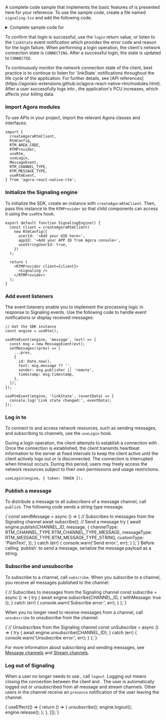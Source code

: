 <PlatformWrapper platform="react-native">


A complete code sample that implements the basic features of <Vpd k="NAME" /> is presented here for your reference. To use the sample code, create a file named `signaling.tsx` and add the following code.

<details>
<summary>Complete sample code for <Vpd k="PRODUCT" /></summary>
<CodeBlock language="tsx" showLineNumbers>
{`import React, { useEffect, useRef, useState } from 'react';
  View,
  Text,
  TextInput,
  TouchableOpacity,
  FlatList,
  KeyboardAvoidingView,
  Platform,
  StyleSheet,
} from 'react-native';
  createAgoraRtmClient,
  RtmConfig,
  RTM_AREA_CODE,
  RTMProvider,
  useRtm,
  useLogin,
  MessageEvent,
  RTM_CHANNEL_TYPE,
  RTM_MESSAGE_TYPE,
  useRtmEvent,
} from 'agora-react-native-rtm';

// Configuration constants
const APP_ID = 'YOUR_APP_ID';
const CHANNEL_ID = 'TYPE_CHANNEL_ID';
const TOKEN = 'AUTH_TOKEN'; // You can use the token builder app to generate a token
const USER_ID = 'A_UNIQUE_UID';

interface ChatMessage {
  id: number;
  text: string;
  sender: string;
  timestamp?: number;
}

  const client = createAgoraRtmClient(
    new RtmConfig({
      userId: USER_ID,
      appId: APP_ID,
      useStringUserId: true,
      areaCode: RTM_AREA_CODE.RTM_AREA_CODE_AS,
    })
  );

  return (
    <RTMProvider client={client}>
      <Signaling />
    </RTMProvider>
  );
}

function Signaling() {
  const flatListRef = useRef<FlatList<ChatMessage>>(null);
  const [message, setMessage] = useState('');
  const [messages, setMessages] = useState<ChatMessage[]>([]);

  const engine = useRtm();
  useLogin(engine, { token: TOKEN });

  useRtmEvent(engine, 'message', (evt) => {
    const msg = new MessageEvent(evt);
    setMessages((prev) => [
      ...prev,
      {
        id: Date.now(),
        text: msg.message ?? '',
        sender: msg.publisher || 'remote',
        timestamp: msg.timestamp,
      },
    ]);
  });

  useRtmEvent(engine, 'linkState', (eventData) => {
    console.log('Link state changed:', eventData);
  });

  const sendMessage = async () => {
    if (!message.trim())
    {
      return;
    }

    // Subscribe to the channel before sending a message
    await subscribe();

    try {
      await engine.publish(CHANNEL_ID, message, {
        channelType: RTM_CHANNEL_TYPE.RTM_CHANNEL_TYPE_MESSAGE,
        messageType: RTM_MESSAGE_TYPE.RTM_MESSAGE_TYPE_STRING,
        customType: 'PlainText',
      });
      setMessages((prev) => [
        ...prev,
        { id: Date.now(), text: message, sender: 'local' },
      ]);
      setMessage('');
    } catch (err) {
      console.warn('Send error:', err);
    }
  };

  // Subscribes to messages from the Signaling channel
  const subscribe = async () => {
    try {
      await engine.subscribe(CHANNEL_ID, { withMessage: true });
    } catch (err) {
      console.warn('Subscribe error:', err);
    }
  };

  const unsubscribe = async () => {
    engine.unsubscribe(CHANNEL_ID).then(() => {
      console.log('Subscribed to: ', CHANNEL_ID);
    }).catch((err) => {
      console.error('Unsubscribe error:', err);
    });
  };

  useEffect(() => {
    return () => {
      unsubscribe();
      engine.logout();
      engine.release();
    };
  }, []);

  return (
    <KeyboardAvoidingView
      style={styles.container}
      behavior={Platform.OS === 'ios' ? 'padding' : undefined}
      keyboardVerticalOffset={90}
    >
      <FlatList
        ref={flatListRef}
        data={messages}
        renderItem={({ item }) => (
          <View
            style={[
              styles.messageBubble,
              item.sender === 'local'
                ? styles.localBubble
                : styles.remoteBubble,
            ]}
          >
            <Text style={styles.messageText}>{item.text}</Text>
          </View>
        )}
        keyExtractor={(item) => item.id.toString()}
        contentContainerStyle={styles.messageList}
        onContentSizeChange={() =>
          flatListRef.current?.scrollToEnd({ animated: true })
        }
      />
      <View style={styles.inputRow}>
        <TextInput
          style={styles.input}
          placeholder="Type a message"
          value={message}
          onChangeText={setMessage}
        />
        <TouchableOpacity
          style={styles.sendButton}
          onPress={sendMessage}
          disabled={!message.trim()}
        >
          <Text style={styles.sendButtonText}>Send</Text>
        </TouchableOpacity>
      </View>
    </KeyboardAvoidingView>
  );
}

const styles = StyleSheet.create({
  container: { flex: 1, backgroundColor: '#f4f4f4' },
  messageList: { padding: 10 },
  inputRow: {
    flexDirection: 'row',
    padding: 10,
    borderTopWidth: 1,
    borderColor: '#ddd',
    backgroundColor: '#fff',
    alignItems: 'center',
  },
  input: {
    flex: 1,
    backgroundColor: '#eee',
    borderRadius: 20,
    paddingHorizontal: 15,
    paddingVertical: 10,
    marginRight: 10,
    borderWidth: 1,
    borderColor: '#ccc',
  },
  sendButton: {
    paddingHorizontal: 16,
    paddingVertical: 10,
    borderRadius: 20,
    backgroundColor: '#007AFF',
  },
  sendButtonText: {
    color: '#fff',
    fontWeight: 'bold',
  },
  messageBubble: {
    padding: 10,
    borderRadius: 15,
    marginVertical: 4,
    maxWidth: '75%',
  },
  localBubble: {
    alignSelf: 'flex-end',
    backgroundColor: '#DCF8C6',
  },
  remoteBubble: {
    alignSelf: 'flex-start',
    backgroundColor: '#fff',
    borderWidth: 1,
    borderColor: '#ddd',
  },
  messageText: {
    fontSize: 16,
  },
  loginContainer: {
    flex: 1,
    justifyContent: 'center',
    alignItems: 'center',
    backgroundColor: '#fff',
    padding: 20,
  },
  loginInput: {
    width: '100%',
    borderWidth: 1,
    borderColor: '#ccc',
    borderRadius: 20,
    paddingHorizontal: 15,
    paddingVertical: 10,
    marginBottom: 15,
    backgroundColor: '#fff',
  },
});`}
</CodeBlock>
</details>

To confirm that login is successful, use the `login` return value, or listen to the `linkState` event notification which provides the error code and reason for the login failure. When performing a login operation, the client's network connection state is `CONNECTING`. After a successful login, the state is updated to `CONNECTED`. 

<Admonition title="Best practice">
To continuously monitor the network connection state of the client, best practice is to continue to listen for `linkState` notifications throughout the life cycle of the application. For further details, see [API references](https://agoraio-extensions.github.io/agora-react-native-rtm/modules.html).
</Admonition>

<Admonition type="caution">
After a user successfully logs into <Vg k="SIG"/>, the application's PCU increases, which affects your billing data.
</Admonition>

### Import Agora modules

To use <Vg k="SIG"/> APIs in your project, import the relevant Agora classes and interfaces:

```tsx
import {
  createAgoraRtmClient,
  RtmConfig,
  RTM_AREA_CODE,
  RTMProvider,
  useRtm,
  useLogin,
  MessageEvent,
  RTM_CHANNEL_TYPE,
  RTM_MESSAGE_TYPE,
  useRtmEvent,
} from 'agora-react-native-rtm';
```

### Initialize the Signaling engine

To initialize the <Vg k="SIG" /> SDK, create an instance with `createAgoraRtmClient`. Then, pass this instance to the `RTMProvider` so that child components can access it using the `useRtm` hook.

```tsx
export default function SignalingEngine() {
  const client = createAgoraRtmClient(
    new RtmConfig({
      userId: '<Add your UID here>',
      appId: '<Add your APP ID from Agora console>',
      useStringUserId: true,
    })
  );

  return (
    <RTMProvider client={client}>
      <Signaling />
    </RTMProvider>
  );
}
```

### Add event listeners

The event listeners enable you to implement the processing logic in response to Signaling events. Use the following code to handle event notifications or display received messages:

```tsx
// Get the SDK instance
const engine = useRtm();

useRtmEvent(engine, 'message', (evt) => {
  const msg = new MessageEvent(evt);
  setMessages((prev) => [
    ...prev,
    {
      id: Date.now(),
      text: msg.message ?? '',
      sender: msg.publisher || 'remote',
      timestamp: msg.timestamp,
    },
  ]);
});

useRtmEvent(engine, 'linkState', (eventData) => {
  console.log('Link state changed:', eventData);
});
```

### Log in to <Vg k="SIG"/>

To connect to <Vg k="SIG"/> and access <Vg k="SIG"/> network resources, such as sending messages, and subscribing to channels, use the `useLogin` hook.

During a login operation, the client attempts to establish a connection with <Vg k="SIG"/>. Once the connection is established, the client transmits heartbeat information to the <Vg k="SIG"/> server at fixed intervals to keep the client active until the client actively logs out or is disconnected. The connection is interrupted when timeout occurs. During this period, users may freely access the <Vg k="SIG"/> network resources subject to their own permissions and usage restrictions.

```tsx
useLogin(engine, { token: TOKEN });
```

### Publish a message

To distribute a message to all subscribers of a message channel, call `publish`. The following code sends a string type message.

<CodeBlock language="tsx" showLineNumbers>
{`const sendMessage = async () => {
  // Subscribes to messages from the Signaling channel
  await subscribe();
  // Send a message
  try {
    await engine.publish(CHANNEL_ID, message, {
      channelType: RTM_CHANNEL_TYPE.RTM_CHANNEL_TYPE_MESSAGE,
      messageType: RTM_MESSAGE_TYPE.RTM_MESSAGE_TYPE_STRING,
      customType: 'PlainText',
    });
  } catch (err) {
    console.warn('Send error:', err);
  }
};`}
</CodeBlock>

<Admonition type="info">
Before calling `publish` to send a message, serialize the message payload as a string. 
</Admonition>
 
### Subscribe and unsubscribe

To subscribe to a channel, call `subscribe`. When you subscribe to a channel, you receive all messages published to the channel.

<CodeBlock language="tsx" showLineNumbers>
{`// Subscribes to messages from the Signaling channel
const subscribe = async () => {
  try {
    await engine.subscribe(CHANNEL_ID, { withMessage: true });
  } catch (err) {
    console.warn('Subscribe error:', err);
  }
};`}
</CodeBlock>

When you no longer need to receive messages from a channel, call `unsubscribe` to unsubscribe from the channel:

<CodeBlock language="tsx" showLineNumbers>
{`// Unsubscribes from the Signaling channel
const unSubscribe = async () => {
    try {
      await engine.unsubscribe(CHANNEL_ID);
    } catch (err) {
      console.warn('Unsubscribe error:', err);
    }
};`}
</CodeBlock>

For more information about subscribing and sending messages, see [Message channels](../core-functionality/message-channel) and [Stream channels](../core-functionality/stream-channel).

### Log out of Signaling

When a user no longer needs to use <Vg k="SIG" />, call `logout`. Logging out means closing the connection between the client and <Vg k="SIG" />. The user is automatically logged out or unsubscribed from all message and stream channels. Other users in the channel receive an `presence` notification of the user leaving the channel.

<CodeBlock language="tsx" showLineNumbers>
{`useEffect(() => {
  return () => {
    unsubscribe();
    engine.logout();
    engine.release();
  };
}, []);`}
</CodeBlock>


</PlatformWrapper>